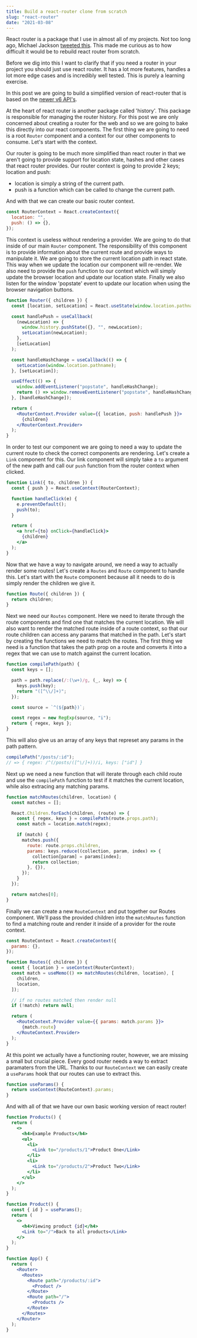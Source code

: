 ```yaml
---
title: Build a react-router clone from scratch
slug: "react-router"
date: "2021-03-08"
---
```


React router is a package that I use in almost all of my projects. Not too long
ago, Michael Jackson
[tweeted this](https://twitter.com/mjackson/status/1223684745755684864). This
made me curious as to how difficult it would be to rebuild react router from
scratch.

Before we dig into this I want to clarify that if you need a router in your
project you should just use react router. It has a lot more features, handles a
lot more edge cases and is incredibly well tested. This is purely a learning
exercise.

In this post we are going to build a simplified version of react-router that is
based on the
[newer v6 API's](https://reacttraining.com/blog/react-router-v6-pre/).

At the heart of react router is another package called 'history'. This package
is responsible for managing the router history. For this post we are only
concerned about creating a router for the web and so we are going to bake this
directly into our react components. The first thing we are going to need is a
root `Router` component and a context for our other components to consume. Let's
start with the context.

Our router is going to be much more simplified than react router in that we
aren't going to provide support for location state, hashes and other cases that
react router provides. Our router context is going to provide 2 keys; location
and push:

- location is simply a string of the current path.
- push is a function which can be called to change the current path.

And with that we can create our basic router context.

```jsx
const RouterContext = React.createContext({
  location: "",
  push: () => {},
});
```

This context is useless without rendering a provider. We are going to do that
inside of our main `Router` component. The responsibility of this component is
to provide information about the current route and provide ways to manipulate
it. We are going to store the current location path in react state. This way
when we update the location our component will re-render. We also need to
provide the `push` function to our context which will simply update the browser
location and update our location state. Finally we also listen for the window
'popstate' event to update our location when using the browser navigation
buttons.

```jsx
function Router({ children }) {
  const [location, setLocation] = React.useState(window.location.pathname);

  const handlePush = useCallback(
    (newLocation) => {
      window.history.pushState({}, "", newLocation);
      setLocation(newLocation);
    },
    [setLocation]
  );

  const handleHashChange = useCallback(() => {
    setLocation(window.location.pathname);
  }, [setLocation]);

  useEffect(() => {
    window.addEventListener("popstate", handleHashChange);
    return () => window.removeEventListener("popstate", handleHashChange);
  }, [handleHashChange]);

  return (
    <RouterContext.Provider value={{ location, push: handlePush }}>
      {children}
    </RouterContext.Provider>
  );
}
```

In order to test our component we are going to need a way to update the current
route to check the correct components are rendering. Let's create a `Link`
component for this. Our link component will simply take a `to` argument of the
new path and call our `push` function from the router context when clicked.

```jsx
function Link({ to, children }) {
  const { push } = React.useContext(RouterContext);

  function handleClick(e) {
    e.preventDefault();
    push(to);
  }

  return (
    <a href={to} onClick={handleClick}>
      {children}
    </a>
  );
}
```

Now that we have a way to navigate around, we need a way to actually render some
routes! Let's create a `Routes` and `Route` component to handle this. Let's
start with the `Route` component because all it needs to do is simply render the
children we give it.

```jsx
function Route({ children }) {
  return children;
}
```

Next we need our `Routes` component. Here we need to iterate through the route
components and find one that matches the current location. We will also want to
render the matched route inside of a route context, so that our route children
can access any params that matched in the path. Let's start by creating the
functions we need to match the routes. The first thing we need is a function
that takes the path prop on a route and converts it into a regex that we can use
to match against the current location.

```jsx
function compilePath(path) {
  const keys = [];

  path = path.replace(/:(\w+)/g, (_, key) => {
    keys.push(key);
    return "([^\\/]+)";
  });

  const source = `^(${path})`;

  const regex = new RegExp(source, "i");
  return { regex, keys };
}
```

This will also give us an array of any keys that represet any params in the path
pattern.

```js
compilePath("/posts/:id");
// => { regex: /^(/posts/([^\/]+))/i, keys: ["id"] }
```

Next up we need a new function that will iterate through each child route and
use the `compilePath` function to test if it matches the current location, while
also extracing any matching params.

```jsx
function matchRoutes(children, location) {
  const matches = [];

  React.Children.forEach(children, (route) => {
    const { regex, keys } = compilePath(route.props.path);
    const match = location.match(regex);

    if (match) {
      matches.push({
        route: route.props.children,
        params: keys.reduce((collection, param, index) => {
          collection[param] = params[index];
          return collection;
        }, {}),
      });
    }
  });

  return matches[0];
}
```

Finally we can create a new `RouteContext` and put together our Routes
component. We'll pass the provided children into the `matchRoutes` function to
find a matching route and render it inside of a provider for the route context.

```jsx
const RouteContext = React.createContext({
  params: {},
});

function Routes({ children }) {
  const { location } = useContext(RouterContext);
  const match = useMemo(() => matchRoutes(children, location), [
    children,
    location,
  ]);

  // if no routes matched then render null
  if (!match) return null;

  return (
    <RouteContext.Provider value={{ params: match.params }}>
      {match.route}
    </RouteContext.Provider>
  );
}
```

At this point we actually have a functioning router, however, we are missing a
small but crucial piece. Every good router needs a way to extract paramaters
from the URL. Thanks to our `RouteContext` we can easily create a `useParams`
hook that our routes can use to extract this.

```jsx
function useParams() {
  return useContext(RouteContext).params;
}
```

And with all of that we have our own basic working version of react router!

```jsx
function Products() {
  return (
    <>
      <h4>Example Products</h4>
      <ul>
        <li>
          <Link to="/products/1">Product One</Link>
        </li>
        <li>
          <Link to="/products/2">Product Two</Link>
        </li>
      </ul>
    </>
  );
}

function Product() {
  const { id } = useParams();
  return (
    <>
      <h4>Viewing product {id}</h4>
      <Link to="/">Back to all products</Link>
    </>
  );
}

function App() {
  return (
    <Router>
      <Routes>
        <Route path="/products/:id">
          <Product />
        </Route>
        <Route path="/">
          <Products />
        </Route>
      </Routes>
    </Router>
  );
}
```
